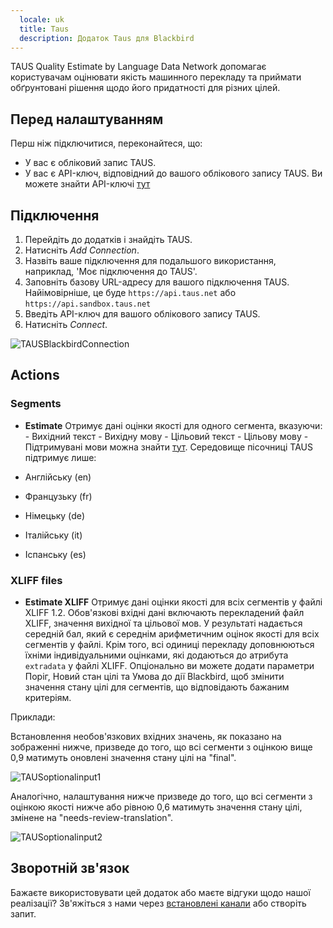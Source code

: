```yaml
---
  locale: uk
  title: Taus
  description: Додаток Taus для Blackbird
---
```


<LinkCard title="View on Github" target="_blank" href="https://github.com/bb-io/Taus" icon="github" />

TAUS Quality Estimate by Language Data Network допомагає користувачам оцінювати якість машинного перекладу та приймати обґрунтовані рішення щодо його придатності для різних цілей.

## Перед налаштуванням

Перш ніж підключитися, переконайтеся, що:

- У вас є обліковий запис TAUS.
- У вас є API-ключ, відповідний до вашого облікового запису TAUS. Ви можете знайти API-ключі [тут](https://www.taus.net/user/services)

## Підключення

1. Перейдіть до додатків і знайдіть TAUS.
2. Натисніть _Add Connection_.
3. Назвіть ваше підключення для подальшого використання, наприклад, 'Моє підключення до TAUS'.
4. Заповніть базову URL-адресу для вашого підключення TAUS. Найімовірніше, це буде `https://api.taus.net` або `https://api.sandbox.taus.net`
5. Введіть API-ключ для вашого облікового запису TAUS.
6. Натисніть _Connect_.

![TAUSBlackbirdConnection](https://raw.githubusercontent.com/bb-io/Taus/main/image/README/1714471684106.png)

## Actions

### Segments

- **Estimate** Отримує дані оцінки якості для одного сегмента, вказуючи: - Вихідний текст - Вихідну мову - Цільовий текст - Цільову мову -
  Підтримувані мови можна знайти [тут](https://developer.taus.net/). Середовище пісочниці TAUS підтримує лише:

- Англійську (en)
- Французьку (fr)
- Німецьку (de)
- Італійську (it)
- Іспанську (es)

### XLIFF files

- **Estimate XLIFF** Отримує дані оцінки якості для всіх сегментів у файлі XLIFF 1.2. Обов'язкові вхідні дані включають перекладений файл XLIFF, значення вихідної та цільової мов. У результаті надається середній бал, який є середнім арифметичним оцінок якості для всіх сегментів у файлі. Крім того, всі одиниці перекладу доповнюються їхніми індивідуальними оцінками, які додаються до атрибута `extradata` у файлі XLIFF. Опціонально ви можете додати параметри Поріг, Новий стан цілі та Умова до дії Blackbird, щоб змінити значення стану цілі для сегментів, що відповідають бажаним критеріям.

Приклади:

Встановлення необов'язкових вхідних значень, як показано на зображенні нижче, призведе до того, що всі сегменти з оцінкою вище 0,9 матимуть оновлені значення стану цілі на "final".

![TAUSoptionalinput1](https://raw.githubusercontent.com/bb-io/Taus/main/image/README/TAUSoptionalinput1.png)

Аналогічно, налаштування нижче призведе до того, що всі сегменти з оцінкою якості нижче або рівною 0,6 матимуть значення стану цілі, змінене на "needs-review-translation".

![TAUSoptionalinput2](https://raw.githubusercontent.com/bb-io/Taus/main/image/README/TAUSoptionalinput2.png)

## Зворотній зв'язок

Бажаєте використовувати цей додаток або маєте відгуки щодо нашої реалізації? Зв'яжіться з нами через [встановлені канали](https://www.blackbird.io/) або створіть запит.